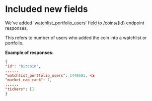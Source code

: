 # Included new fields

We've added  'watchlist\_portfolio\_users' field to [/coins/\{id}](/reference/coins-id) endpoint responses. 

This refers to number of users who added the coin into a watchlist or portfolio.

**Example of responses:**

```json JSON
{
"id": "bitcoin",
......
"watchlist_portfolio_users": 1449601, 👈
"market_cap_rank": 1,
......
"tickers": []
}
```